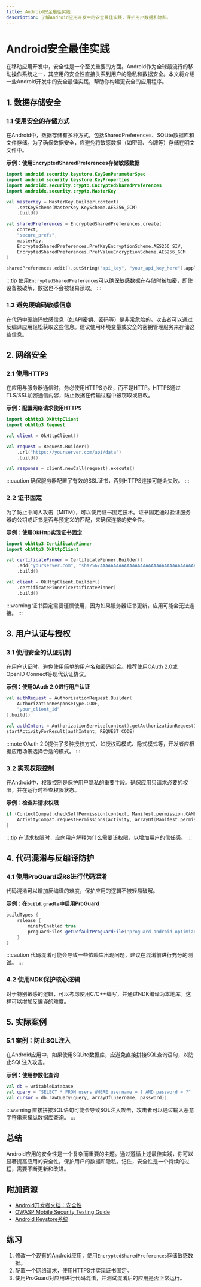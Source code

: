 ```yaml
---
title: Android安全最佳实践
description: 了解Android应用开发中的安全最佳实践，保护用户数据和隐私。
---
```


# Android安全最佳实践

在移动应用开发中，安全性是一个至关重要的方面。Android作为全球最流行的移动操作系统之一，其应用的安全性直接关系到用户的隐私和数据安全。本文将介绍一些Android开发中的安全最佳实践，帮助你构建更安全的应用程序。

## 1. 数据存储安全

### 1.1 使用安全的存储方式

在Android中，数据存储有多种方式，包括SharedPreferences、SQLite数据库和文件存储。为了确保数据安全，应避免将敏感数据（如密码、令牌等）存储在明文文件中。

**示例：使用EncryptedSharedPreferences存储敏感数据**

```kotlin
import android.security.keystore.KeyGenParameterSpec
import android.security.keystore.KeyProperties
import androidx.security.crypto.EncryptedSharedPreferences
import androidx.security.crypto.MasterKey

val masterKey = MasterKey.Builder(context)
    .setKeyScheme(MasterKey.KeyScheme.AES256_GCM)
    .build()

val sharedPreferences = EncryptedSharedPreferences.create(
    context,
    "secure_prefs",
    masterKey,
    EncryptedSharedPreferences.PrefKeyEncryptionScheme.AES256_SIV,
    EncryptedSharedPreferences.PrefValueEncryptionScheme.AES256_GCM
)

sharedPreferences.edit().putString("api_key", "your_api_key_here").apply()
```

:::tip
使用`EncryptedSharedPreferences`可以确保敏感数据在存储时被加密，即使设备被破解，数据也不会被轻易读取。
:::

### 1.2 避免硬编码敏感信息

在代码中硬编码敏感信息（如API密钥、密码等）是非常危险的。攻击者可以通过反编译应用轻松获取这些信息。建议使用环境变量或安全的密钥管理服务来存储这些信息。

## 2. 网络安全

### 2.1 使用HTTPS

在应用与服务器通信时，务必使用HTTPS协议，而不是HTTP。HTTPS通过TLS/SSL加密通信内容，防止数据在传输过程中被窃取或篡改。

**示例：配置网络请求使用HTTPS**

```kotlin
import okhttp3.OkHttpClient
import okhttp3.Request

val client = OkHttpClient()

val request = Request.Builder()
    .url("https://yourserver.com/api/data")
    .build()

val response = client.newCall(request).execute()
```

:::caution
确保服务器配置了有效的SSL证书，否则HTTPS连接可能会失败。
:::

### 2.2 证书固定

为了防止中间人攻击（MITM），可以使用证书固定技术。证书固定通过验证服务器的公钥或证书是否与预定义的匹配，来确保连接的安全性。

**示例：使用OkHttp实现证书固定**

```kotlin
import okhttp3.CertificatePinner
import okhttp3.OkHttpClient

val certificatePinner = CertificatePinner.Builder()
    .add("yourserver.com", "sha256/AAAAAAAAAAAAAAAAAAAAAAAAAAAAAAAAAAAAAAAAAAA=")
    .build()

val client = OkHttpClient.Builder()
    .certificatePinner(certificatePinner)
    .build()
```

:::warning
证书固定需要谨慎使用，因为如果服务器证书更新，应用可能会无法连接。
:::

## 3. 用户认证与授权

### 3.1 使用安全的认证机制

在用户认证时，避免使用简单的用户名和密码组合。推荐使用OAuth 2.0或OpenID Connect等现代认证协议。

**示例：使用OAuth 2.0进行用户认证**

```kotlin
val authRequest = AuthorizationRequest.Builder(
    AuthorizationResponseType.CODE,
    "your_client_id"
).build()

val authIntent = AuthorizationService(context).getAuthorizationRequestIntent(authRequest)
startActivityForResult(authIntent, REQUEST_CODE)
```

:::note
OAuth 2.0提供了多种授权方式，如授权码模式、隐式模式等，开发者应根据应用场景选择合适的模式。
:::

### 3.2 实现权限控制

在Android中，权限控制是保护用户隐私的重要手段。确保应用只请求必要的权限，并在运行时检查权限状态。

**示例：检查并请求权限**

```kotlin
if (ContextCompat.checkSelfPermission(context, Manifest.permission.CAMERA) != PackageManager.PERMISSION_GRANTED) {
    ActivityCompat.requestPermissions(activity, arrayOf(Manifest.permission.CAMERA), REQUEST_CODE)
}
```

:::tip
在请求权限时，应向用户解释为什么需要该权限，以增加用户的信任感。
:::

## 4. 代码混淆与反编译防护

### 4.1 使用ProGuard或R8进行代码混淆

代码混淆可以增加反编译的难度，保护应用的逻辑不被轻易破解。

**示例：在`build.gradle`中启用ProGuard**

```gradle
buildTypes {
    release {
        minifyEnabled true
        proguardFiles getDefaultProguardFile('proguard-android-optimize.txt'), 'proguard-rules.pro'
    }
}
```

:::caution
代码混淆可能会导致一些依赖库出现问题，建议在混淆前进行充分的测试。
:::

### 4.2 使用NDK保护核心逻辑

对于特别敏感的逻辑，可以考虑使用C/C++编写，并通过NDK编译为本地库。这样可以增加反编译的难度。

## 5. 实际案例

### 5.1 案例：防止SQL注入

在Android应用中，如果使用SQLite数据库，应避免直接拼接SQL查询语句，以防止SQL注入攻击。

**示例：使用参数化查询**

```kotlin
val db = writableDatabase
val query = "SELECT * FROM users WHERE username = ? AND password = ?"
val cursor = db.rawQuery(query, arrayOf(username, password))
```

:::warning
直接拼接SQL语句可能会导致SQL注入攻击，攻击者可以通过输入恶意字符串来操纵数据库查询。
:::

## 总结

Android应用的安全性是一个复杂而重要的主题。通过遵循上述最佳实践，你可以显著提高应用的安全性，保护用户的数据和隐私。记住，安全性是一个持续的过程，需要不断更新和改进。

## 附加资源

- [Android开发者文档：安全性](https://developer.android.com/topic/security)
- [OWASP Mobile Security Testing Guide](https://owasp.org/www-project-mobile-security-testing-guide/)
- [Android Keystore系统](https://developer.android.com/training/articles/keystore)

## 练习

1. 修改一个现有的Android应用，使用`EncryptedSharedPreferences`存储敏感数据。
2. 配置一个网络请求，使用HTTPS并实现证书固定。
3. 使用ProGuard对应用进行代码混淆，并测试混淆后的应用是否正常运行。
